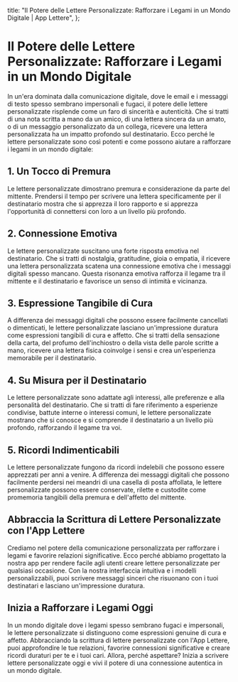 
  title: "Il Potere delle Lettere Personalizzate: Rafforzare i Legami in un Mondo Digitale | App Lettere",
};

# Il Potere delle Lettere Personalizzate: Rafforzare i Legami in un Mondo Digitale

<MdxImage src="/blog/power-personalized-letters.jpg" alt="Il Potere delle Lettere Personalizzate: Rafforzare i Legami in un Mondo Digitale" width={800} height={700} />

In un'era dominata dalla comunicazione digitale, dove le email e i messaggi di testo spesso sembrano impersonali e fugaci, il potere delle lettere personalizzate risplende come un faro di sincerità e autenticità. Che si tratti di una nota scritta a mano da un amico, di una lettera sincera da un amato, o di un messaggio personalizzato da un collega, ricevere una lettera personalizzata ha un impatto profondo sul destinatario. Ecco perché le lettere personalizzate sono così potenti e come possono aiutare a rafforzare i legami in un mondo digitale:

## 1. Un Tocco di Premura

Le lettere personalizzate dimostrano premura e considerazione da parte del mittente. Prendersi il tempo per scrivere una lettera specificamente per il destinatario mostra che si apprezza il loro rapporto e si apprezza l'opportunità di connettersi con loro a un livello più profondo.

## 2. Connessione Emotiva

Le lettere personalizzate suscitano una forte risposta emotiva nel destinatario. Che si tratti di nostalgia, gratitudine, gioia o empatia, il ricevere una lettera personalizzata scatena una connessione emotiva che i messaggi digitali spesso mancano. Questa risonanza emotiva rafforza il legame tra il mittente e il destinatario e favorisce un senso di intimità e vicinanza.

## 3. Espressione Tangibile di Cura

A differenza dei messaggi digitali che possono essere facilmente cancellati o dimenticati, le lettere personalizzate lasciano un'impressione duratura come espressioni tangibili di cura e affetto. Che si tratti della sensazione della carta, del profumo dell'inchiostro o della vista delle parole scritte a mano, ricevere una lettera fisica coinvolge i sensi e crea un'esperienza memorabile per il destinatario.

## 4. Su Misura per il Destinatario

Le lettere personalizzate sono adattate agli interessi, alle preferenze e alla personalità del destinatario. Che si tratti di fare riferimento a esperienze condivise, battute interne o interessi comuni, le lettere personalizzate mostrano che si conosce e si comprende il destinatario a un livello più profondo, rafforzando il legame tra voi.

## 5. Ricordi Indimenticabili

Le lettere personalizzate fungono da ricordi indelebili che possono essere apprezzati per anni a venire. A differenza dei messaggi digitali che possono facilmente perdersi nei meandri di una casella di posta affollata, le lettere personalizzate possono essere conservate, rilette e custodite come promemoria tangibili della premura e dell'affetto del mittente.

## Abbraccia la Scrittura di Lettere Personalizzate con l'App Lettere

Crediamo nel potere della comunicazione personalizzata per rafforzare i legami e favorire relazioni significative. Ecco perché abbiamo progettato la nostra app per rendere facile agli utenti creare lettere personalizzate per qualsiasi occasione. Con la nostra interfaccia intuitiva e i modelli personalizzabili, puoi scrivere messaggi sinceri che risuonano con i tuoi destinatari e lasciano un'impressione duratura.

## Inizia a Rafforzare i Legami Oggi

In un mondo digitale dove i legami spesso sembrano fugaci e impersonali, le lettere personalizzate si distinguono come espressioni genuine di cura e affetto. Abbracciando la scrittura di lettere personalizzate con l'App Lettere, puoi approfondire le tue relazioni, favorire connessioni significative e creare ricordi duraturi per te e i tuoi cari. Allora, perché aspettare? Inizia a scrivere lettere personalizzate oggi e vivi il potere di una connessione autentica in un mondo digitale.
